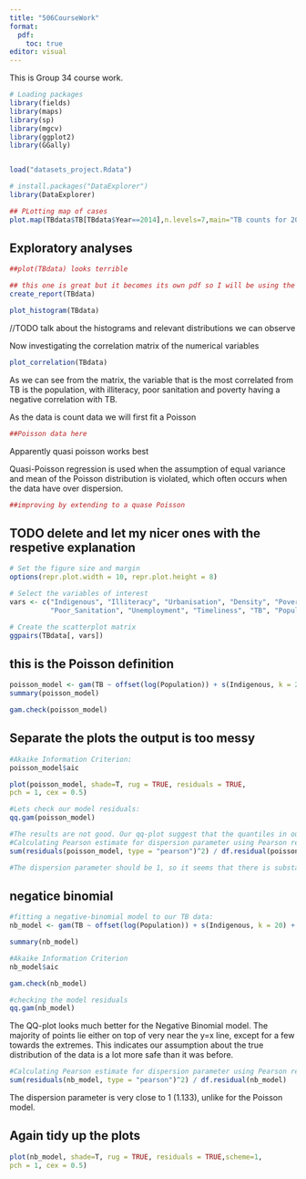 ```yaml
---
title: "506CourseWork"
format:
  pdf:
    toc: true
editor: visual
---
```


This is Group 34 course work.



```r
# Loading packages
library(fields)
library(maps)
library(sp)
library(mgcv)
library(ggplot2)
library(GGally)


load("datasets_project.Rdata")

# install.packages("DataExplorer")
library(DataExplorer)

```



```r
## PLotting map of cases
plot.map(TBdata$TB[TBdata$Year==2014],n.levels=7,main="TB counts for 2014")


```

## Exploratory analyses 

```r

##plot(TBdata) looks terrible

## this one is great but it becomes its own pdf so I will be using the individual functions from the package
create_report(TBdata)

```

```r
plot_histogram(TBdata)

```
//TODO talk about the histograms and relevant distributions we can observe 

Now investigating the correlation matrix of the numerical variables
```r

plot_correlation(TBdata)

```

As we can see from the matrix, the variable that is the most correlated from TB is the population, with illiteracy, poor sanitation and poverty having a negative correlation with TB.


As the data is count data we will first fit a Poisson
```r

##Poisson data here

```

Apparently quasi poisson works best

Quasi-Poisson regression is used when the assumption of equal variance and mean of the Poisson distribution is violated, which often occurs when the data have over dispersion.

```r

##improving by extending to a quase Poisson

```

## TODO delete and let my nicer ones with the respetive explanation

```r
# Set the figure size and margin
options(repr.plot.width = 10, repr.plot.height = 8)

# Select the variables of interest
vars <- c("Indigenous", "Illiteracy", "Urbanisation", "Density", "Poverty", 
          "Poor_Sanitation", "Unemployment", "Timeliness", "TB", "Population")

# Create the scatterplot matrix
ggpairs(TBdata[, vars])
```

## this is the Poisson definition

```r
poisson_model <- gam(TB ~ offset(log(Population)) + s(Indigenous, k = 20) + s(Illiteracy , k = 20) + s(Urbanisation, k = 20) + s(Density, k = 20) + s(Poverty, k = 20) + s(Poor_Sanitation, k = 20) + s(Unemployment, k = 20) + s(Timeliness, k = 20) + s(lat, k = 30) + s(lon, k = 30) + s(Year, k = 3) + ti(lon, lat, Year, k = 3), family = poisson, data = TBdata, method = 'REML')
summary(poisson_model)
```

```r
gam.check(poisson_model)
```

## Separate the plots the output is too messy

```r
#Akaike Information Criterion:
poisson_model$aic

plot(poisson_model, shade=T, rug = TRUE, residuals = TRUE,
pch = 1, cex = 0.5)

#Lets check our model residuals:
qq.gam(poisson_model)
```

```r
#The results are not good. Our qq-plot suggest that the quantiles in our data our not very similar to the line.
#Calculating Pearson estimate for dispersion parameter using Pearson residuals:
sum(residuals(poisson_model, type = "pearson")^2) / df.residual(poisson_model)

#The dispersion parameter should be 1, so it seems that there is substantial overdispersion in the Poisson GAM.
```

## negatice binomial

```r
#fitting a negative-binomial model to our TB data:
nb_model <- gam(TB ~ offset(log(Population)) + s(Indigenous, k = 20) + s(Illiteracy , k = 20) + s(Urbanisation, k = 20) + s(Density, k = 20) + s(Poverty, k = 20) + s(Poor_Sanitation, k = 20) + s(Unemployment, k = 20) + s(Timeliness, k = 20) + s(lat, k = 30) + s(lon, k = 30) + s(Year, k = 3) + ti(lon, lat, Year, k = 3), negbin(theta = 9, link = "log"), data = TBdata, method = 'REML')

summary(nb_model)
```

```r
#Akaike Information Criterion
nb_model$aic
```

```r
gam.check(nb_model)
```

```r
#checking the model residuals
qq.gam(nb_model)
```

The QQ-plot looks much better for the Negative Binomial model. The
majority of points lie either on top of very near the y=x line, except
for a few towards the extremes. This indicates our assumption about the
true distribution of the data is a lot more safe than it was before.

```r
#Calculating Pearson estimate for dispersion parameter using Pearson residuals:
sum(residuals(nb_model, type = "pearson")^2) / df.residual(nb_model)
```

The dispersion parameter is very close to 1 (1.133), unlike for the
Poisson model.

## Again tidy up the plots

```r
plot(nb_model, shade=T, rug = TRUE, residuals = TRUE,scheme=1,
pch = 1, cex = 0.5)
```















```r



```

```r



```

```r



```

```r



```

```r



```